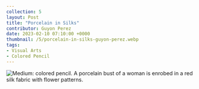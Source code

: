 ```yaml
---
collection: 5
layout: Post
title: "Porcelain in Silks"
contributor: Guyon Perez
date: 2023-02-10 07:10:00 +0000
thumbnail: /5/porcelain-in-silks-guyon-perez.webp
tags: 
- Visual Arts
- Colored Pencil
---
```

<div class="center">
    <img src="{{ site.baseurl }}/uploads/5/porcelain-in-silks-guyon-perez.jpg"
        alt="Medium: colored pencil. A porcelain bust of a woman is enrobed in a red silk fabric with flower patterns." />
</div>
